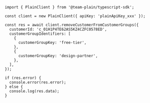 ```tsx
import { PlainClient } from '@team-plain/typescript-sdk';

const client = new PlainClient({ apiKey: 'plainApiKey_xxx' });

const res = await client.removeCustomerFromCustomerGroups({
  customerId: 'c_01H1P4TE62AS5KZ4CZFC0578ED',
  customerGroupIdentifiers: [
    {
      customerGroupKey: 'free-tier',
    },
    {
      customerGroupKey: 'design-partner',
    },
  ],
});

if (res.error) {
  console.error(res.error);
} else {
  console.log(res.data);
}
```
